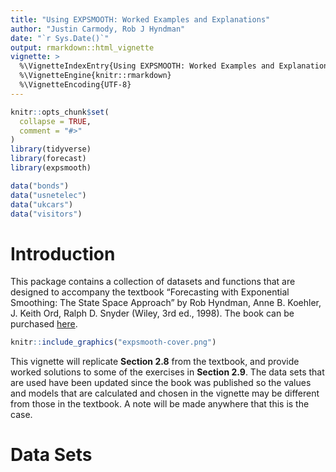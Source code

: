 ```yaml
---
title: "Using EXPSMOOTH: Worked Examples and Explanations"
author: "Justin Carmody, Rob J Hyndman"
date: "`r Sys.Date()`"
output: rmarkdown::html_vignette
vignette: >
  %\VignetteIndexEntry{Using EXPSMOOTH: Worked Examples and Explanations}
  %\VignetteEngine{knitr::rmarkdown}
  %\VignetteEncoding{UTF-8}
---
```


```r
knitr::opts_chunk$set(
  collapse = TRUE,
  comment = "#>"
)
library(tidyverse)
library(forecast)
library(expsmooth)

data("bonds")
data("usnetelec")
data("ukcars")
data("visitors")
```

# Introduction
This package contains a collection of datasets and functions that are designed to accompany the textbook "Forecasting with Exponential Smoothing: The State Space Approach" by Rob Hyndman, Anne B. Koehler, J. Keith Ord, Ralph D. Snyder (Wiley, 3rd ed., 1998). The book can be purchased [here](https://www.amazon.com/Forecasting-Exponential-Smoothing-Approach-Statistics/dp/3540719164).

```r
knitr::include_graphics("expsmooth-cover.png")
```

This vignette will replicate **Section 2.8** from the textbook, and provide worked solutions to some of the exercises in **Section 2.9**. The data sets that are used have been updated since the book was published so the values and models that are calculated and chosen in the vignette may be different from those in the textbook. A note will be made anywhere that this is the case.

# Data Sets
